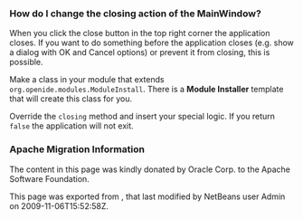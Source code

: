 <!--

    Licensed to the Apache Software Foundation (ASF) under one
    or more contributor license agreements.  See the NOTICE file
    distributed with this work for additional information
    regarding copyright ownership.  The ASF licenses this file
    to you under the Apache License, Version 2.0 (the
    "License"); you may not use this file except in compliance
    with the License.  You may obtain a copy of the License at

      http://www.apache.org/licenses/LICENSE-2.0

    Unless required by applicable law or agreed to in writing,
    software distributed under the License is distributed on an
    "AS IS" BASIS, WITHOUT WARRANTIES OR CONDITIONS OF ANY
    KIND, either express or implied.  See the License for the
    specific language governing permissions and limitations
    under the License.

-->

===How do I change the closing action of the MainWindow?===

When you click the close button in the top right corner the application closes. If you want to do something before the application closes (e.g. show a dialog with OK and Cancel options) or prevent it from closing, this is possible.

Make a class in your module that extends <tt>org.openide.modules.ModuleInstall</tt>. There is a '''Module Installer''' template that will create this class for you.

Override the <tt>closing</tt> method and insert your special logic.
If you return <tt>false</tt> the application will not exit.

===Apache Migration Information===

The content in this page was kindly donated by Oracle Corp. to the
Apache Software Foundation.

This page was exported from , 
that last modified by NetBeans user Admin 
on 2009-11-06T15:52:58Z.

